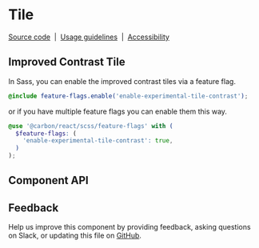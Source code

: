 
# Tile

[Source code](https://github.com/carbon-design-system/carbon/tree/main/packages/react/src/components/Tile)
&nbsp;|&nbsp;
[Usage guidelines](https://www.carbondesignsystem.com/components/tile/usage)
&nbsp;|&nbsp;
[Accessibility](https://www.carbondesignsystem.com/components/tile/accessibility)

## Improved Contrast Tile

In Sass, you can enable the improved contrast tiles via a feature flag.

```scss
@include feature-flags.enable('enable-experimental-tile-contrast');
```

or if you have multiple feature flags you can enable them this way.

```scss
@use '@carbon/react/scss/feature-flags' with (
  $feature-flags: (
    'enable-experimental-tile-contrast': true,
  )
);
```

<Preview>
  <div style={{ width: '1018px', maxWidth: '100%' }}>
    <Story id="experimental-feature-flags-enable-experimental-tile-contrast-tile--clickable" />
  </div>
  <div style={{ width: '1018px', maxWidth: '100%' }}>
    <Story id="experimental-feature-flags-enable-experimental-tile-contrast-tile--expandable" />
  </div>
  <div style={{ width: '1018px', maxWidth: '100%' }}>
    <Story id="experimental-feature-flags-enable-experimental-tile-contrast-tile--multi-select" />
  </div>
  <div style={{ width: '1018px', maxWidth: '100%' }}>
    <Story id="experimental-feature-flags-enable-experimental-tile-contrast-tile--radio" />
  </div>
  <div style={{ width: '1018px', maxWidth: '100%' }}>
    <Story id="experimental-feature-flags-enable-experimental-tile-contrast-tile--selectable" />
  </div>
</Preview>

## Component API

<Props />

## Feedback

Help us improve this component by providing feedback, asking questions on Slack,
or updating this file on
[GitHub](https://github.com/carbon-design-system/carbon/edit/main/packages/react/src/components/Tile/Tile.mdx).
